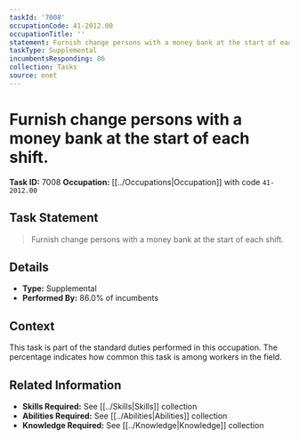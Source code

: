 ```yaml
---
taskId: '7008'
occupationCode: 41-2012.00
occupationTitle: ''
statement: Furnish change persons with a money bank at the start of each shift.
taskType: Supplemental
incumbentsResponding: 86
collection: Tasks
source: onet
---
```

# Furnish change persons with a money bank at the start of each shift.

**Task ID:** 7008
**Occupation:** [[../Occupations|Occupation]] with code `41-2012.00`

## Task Statement

> Furnish change persons with a money bank at the start of each shift.

## Details

- **Type:** Supplemental
- **Performed By:** 86.0% of incumbents

## Context

This task is part of the standard duties performed in this occupation. The percentage indicates how common this task is among workers in the field.

## Related Information

- **Skills Required:** See [[../Skills|Skills]] collection
- **Abilities Required:** See [[../Abilities|Abilities]] collection
- **Knowledge Required:** See [[../Knowledge|Knowledge]] collection
